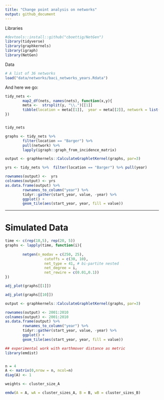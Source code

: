 ```yaml
---
title: "Change point analysis on networks"
output: github_document
---
```



Libraries

```r
#devtools::install::github("cboettig/NetGen")
library(tidyverse)
library(graphkernels)
library(igraph)
library(NetGen)
```

Data

```r
# A list of 36 networks
load("data/networks/baci_networks_years.Rdata")
```


And here we go:

```r
tidy_nets <- 
        map2_df(nets, names(nets), function(x,y){
        meta <-  strsplit(y, "\\.")[[1]]
        tibble(location = meta[[1]],  year = meta[[2]], network = list(as.data.frame(x)))
})


tidy_nets
```

```r
graphs <- tidy_nets %>% 
        filter(location == "Barger") %>% 
        pull(network) %>% 
        lapply(igraph::graph_from_incidence_matrix)
```

```r
output <- graphkernels::CalculateGraphletKernel(graphs, par=3)
```

```r
yrs <- tidy_nets %>%  filter(location == "Barger") %>% pull(year)

rownames(output) <-  yrs
colnames(output) <- yrs
as.data.frame(output) %>% 
        rownames_to_column("year") %>%  
        tidyr::gather(start_year, value, -year) %>%
        ggplot() + 
        geom_tile(aes(start_year, year, fill = value))
```


------


# Simulated Data


```r

time <- c(rep(10,5), rep(20, 5))
graphs <- lapply(time, function(i){ 
        
        netgen(n_modav = c(250, 25), 
                  cutoffs = c(30, 10), 
                  net_type = 41, # bi-partite nested
                  net_degree = i,
                  net_rewire = c(0.01,0.1))
})


```

```r
adj_plot(graphs[[1]])
```

```r
adj_plot(graphs[[10]])
```

```r
output <- graphkernels::CalculateGraphletKernel(graphs, par=3)

```



```r
rownames(output) <- 2001:2010
colnames(output) <- 2001:2010
as.data.frame(output) %>% 
        rownames_to_column("year") %>%  
        tidyr::gather(start_year, value, -year) %>%
        ggplot() + 
        geom_tile(aes(start_year, year, fill = value))
```








```r
## experimental work with earthmover distance as metric
library(emdist)


n = 4
A <- matrix(0,nrow = n, ncol=n)
diag(A) <- 1

weights <- cluster_size_A

emdw(A = A, wA = cluster_sizes_A, B = B, wB = cluster_sizes_B)

```

